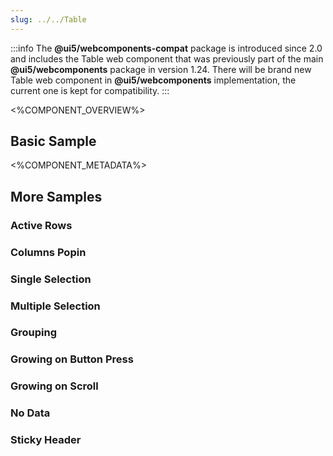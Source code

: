```yaml
---
slug: ../../Table
---
```



:::info
The **@ui5/webcomponents-compat** package is introduced since 2.0 and includes the Table web component
that was previously part of the main **@ui5/webcomponents** package in version 1.24.
There will be brand new Table web component in **@ui5/webcomponents** implementation, the current one is kept for compatibility.
:::

<%COMPONENT_OVERVIEW%>

## Basic Sample
<Basic />

<%COMPONENT_METADATA%>

## More Samples

### Active Rows
<ActiveRows />

### Columns Popin
<Popin />

### Single Selection
<SingleSelection />

### Multiple Selection
<MultipleSelection />

### Grouping
<Grouping />

### Growing on Button Press
<GrowingOnButtonPress />

### Growing on Scroll
<GrowingOnScroll />

### No Data
<NoData />

### Sticky Header
<StickyHeader />